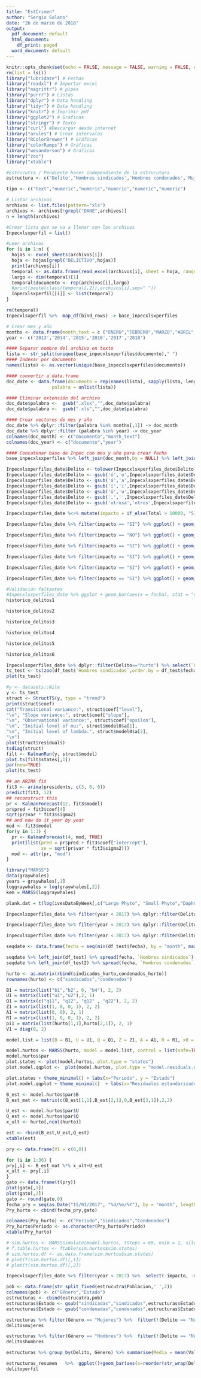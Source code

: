 ```yaml
---
title: "EstCrimen"
author: "Sergio Solano"
date: "26 de marzo de 2018"
output:
  pdf_document: default
  html_document:
    df_print: paged
  word_document: default
---
```


```r
knitr::opts_chunk$set(echo = FALSE, message = FALSE, warning = FALSE, cache = TRUE)
rm(list = ls())
library("lubridate") # Fechas
library("readxl") # Importar excel
library("magrittr") # pipes
library("purrr") # Listas
library("dplyr") # Data handling
library("tidyr") # Data handling
library("knitr") # Imprimir pdf
library("ggplot2") # Graficas
library("stringr") # Texto
library("curl") #Descargar desde internet
library("arules") # Crear intervalos
library("RColorBrewer") # Gráficas
library("colorRamps") # Gráficas
library("wesanderson") # Gráficas
library("zoo")
library("xtable")
```

```r
#Estrucutra / Pendiente hacer independiente de la estrucutura
estructura <- c('Delito','Hombres sindicados','Hombres condenados','Mujeres sindicadas','Mujeres condenadas','Total')

tipo <- c("text","numeric","numeric","numeric","numeric","numeric")

# Listar archivos 
archivos <- list.files(pattern="xls")
archivos <- archivos[!grepl("DANE",archivos)]
n = length(archivos)

#Crear lista que se va a llenar con los archivos
Inpecxlsxperfil = list()

#Leer archivos
for (i in 1:n) {
  hojas <- excel_sheets(archivos[i])
  hoja <- hojas[grepl("DELICTIVO",hojas)]
  print(archivos[i])
  temporal <- as.data.frame(read_excel(archivos[i], sheet = hoja, range = "A9:F23", col_types = tipo, col_names = estructura))
  largo <- dim(temporal)[1]
  temporal$documento <- rep(archivos[i],largo)
  #print(paste(class(temporal[,2]),archivos[i],sep=" "))
  Inpecxlsxperfil[[i]] <- list(temporal)
}

rm(temporal)
Inpecxlsxperfil %>%  map_df(bind_rows) -> base_inpecxlsxperfiles

# Crear mes y año
months <- data.frame(month_text = c ("ENERO","FEBRERO","MARZO","ABRIL","MAYO","JUNIO","JULIO","AGOSTO","SEPTIEMBRE","OCTUBRE","NOVIEMBRE","DICIEMBRE"),month_number = seq(1:12))
year <- c('2013','2014','2015','2016','2017','2018')

#### Separar nombre del archivo en texto
lista <- str_split(unique(base_inpecxlsxperfiles$documento)," ")
#### Indexar por documento
names(lista) <- as.vector(unique(base_inpecxlsxperfiles$documento))

#### convertir a data.frame
doc_date <- data.frame(documento = rep(names(lista), sapply(lista, length)),
                 palabra = unlist(lista))

#### Eliminar extensión del archivo
doc_date$palabra <-  gsub(".xlsx","",doc_date$palabra)
doc_date$palabra <-  gsub(".xls","",doc_date$palabra)

#### Crear vectores de mes y año
doc_date %>% dplyr::filter(palabra %in% months[,1]) -> doc_month
doc_date %>% dplyr::filter (palabra %in% year) -> doc_year
colnames(doc_month) <- c("documento","month_text")
colnames(doc_year) <- c("documento","year")

#### Concatenar base de Inpec con mes y año para crear fecha
base_inpecxlsxperfiles %>% left_join(doc_month,by = NULL) %>% left_join(months,by=NULL) %>% left_join(doc_year)%>% mutate(fecha = as.Date(paste(year,month_number,15, sep ="/"),"%Y/%m/%d")) -> Inpecxlsxperfiles_date

Inpecxlsxperfiles_date$Delito <- tolower(Inpecxlsxperfiles_date$Delito)
Inpecxlsxperfiles_date$Delito <- gsub('ó','o',Inpecxlsxperfiles_date$Delito)
Inpecxlsxperfiles_date$Delito <- gsub('á','a',Inpecxlsxperfiles_date$Delito)
Inpecxlsxperfiles_date$Delito <- gsub('í','i',Inpecxlsxperfiles_date$Delito)
Inpecxlsxperfiles_date$Delito <- gsub('ú','u',Inpecxlsxperfiles_date$Delito)
Inpecxlsxperfiles_date$Delito <- gsub(',','',Inpecxlsxperfiles_date$Delito)
Inpecxlsxperfiles_date$Delito <- gsub('otrosa','otros',Inpecxlsxperfiles_date$Delito)

Inpecxlsxperfiles_date %<>% mutate(impacto = if_else(Total > 10000, "SI","NO"))

Inpecxlsxperfiles_date %>% filter(impacto == "SI") %>% ggplot() + geom_line(aes( x=fecha,y = `Total`, colour = str_wrap(Delito,30))) + guides(colour=guide_legend(ncol=1)) + theme(legend.title = element_blank()) + scale_colour_manual(values = colorRampPalette(brewer.pal(12, "Paired"))(12)) + ylim(0,NA) + theme_minimal() + labs(colour = "Delito")-> historico_delitos1

Inpecxlsxperfiles_date %>% filter(impacto == "NO") %>% ggplot() + geom_line(aes( x=fecha,y = Total, colour = str_wrap(Delito,30))) + guides(colour=guide_legend(ncol=1)) + theme(legend.title = element_blank()) + scale_colour_manual(values = colorRampPalette(brewer.pal(12, "Paired"))(21)) + ylim(0,NA) + theme_minimal() + labs(colour = "Delito")-> historico_delitos2

Inpecxlsxperfiles_date %>% filter(impacto == "SI") %>% ggplot() + geom_line(aes( x=fecha,y = `Hombres sindicados`, colour = str_wrap(Delito,30))) + guides(colour=guide_legend(ncol=1)) + theme(legend.title = element_blank()) + scale_colour_manual(values = colorRampPalette(brewer.pal(12, "Paired"))(12)) + ylim(0,NA) + theme_minimal() + labs(colour = "Delito") -> historico_delitos3

Inpecxlsxperfiles_date %>% filter(impacto == "SI") %>% ggplot() + geom_line(aes( x=fecha,y = `Hombres condenados`, colour = str_wrap(Delito,30))) + guides(colour=guide_legend(ncol=1)) + theme(legend.title = element_blank()) + scale_colour_manual(values = colorRampPalette(brewer.pal(12, "Paired"))(12)) + ylim(0,NA) + theme_minimal() + labs(colour = "Delito") -> historico_delitos4

Inpecxlsxperfiles_date %>% filter(impacto == "SI") %>% ggplot() + geom_line(aes( x=fecha,y = `Mujeres sindicadas`, colour = str_wrap(Delito,30))) + guides(colour=guide_legend(ncol=1)) + theme(legend.title = element_blank()) + scale_colour_manual(values = colorRampPalette(brewer.pal(12, "Paired"))(12)) + ylim(0,NA) + theme_minimal()  + labs(colour = "Delito") -> historico_delitos5

Inpecxlsxperfiles_date %>% filter(impacto == "SI") %>% ggplot() + geom_line(aes( x=fecha,y = `Mujeres condenadas`, colour = str_wrap(Delito,30))) + guides(colour=guide_legend(ncol=1)) + theme(legend.title = element_blank()) + scale_colour_manual(values = colorRampPalette(brewer.pal(12, "Paired"))(12)) + ylim(0,NA) + theme_minimal()  + labs(colour = "Delito") -> historico_delitos6
```

```r
#Validación faltantes
#Inpecxlsxperfiles_date %>% ggplot + geom_bar(aes(x = fecha), stat = "count")
historico_delitos1
```
```r
historico_delitos2
```
```r
historico_delitos3
```

```r
historico_delitos4
```

```r
historico_delitos5
```

```r
historico_delitos6
```


```r
Inpecxlsxperfiles_date %>% dplyr::filter(Delito=="hurto") %>% select(`Hombres sindicados`,fecha) -> df_test
ts_test <- ts(zoo(df_test$`Hombres sindicados`,order.by = df_test$fecha), frequency = 12, start = c(2013,10))
plot(ts_test)

#y <- datasets::Nile
y <- ts_test
struct <- StructTS(y, type = "trend")
print(struct$coef)
cat("Transitional variance:", struct$coef["level"],
"\n", "Slope variance:", struct$coef["slope"],
"\n", "Observational variance:", struct$coef["epsilon"],
"\n", "Initial level of mu:", struct$model0$a[1],
"\n", "Initial level of lambda:", struct$model0$a[2],
"\n")
plot(struct$residuals)
tsdiag(struct)
filt <- KalmanRun(y, struct$model)
plot.ts(filt$states[,1])
par(new=TRUE)
plot(ts_test)
```



```r
## an ARIMA fit
fit3 <- arima(presidents, c(3, 0, 0))
predict(fit3, 12)
## reconstruct this
pr <- KalmanForecast(12, fit3$model)
pr$pred + fit3$coef[4]
sqrt(pr$var * fit3$sigma2)
## and now do it year by year
mod <- fit3$model
for(y in 1:3) {
  pr <- KalmanForecast(4, mod, TRUE)
  print(list(pred = pr$pred + fit3$coef["intercept"], 
             se = sqrt(pr$var * fit3$sigma2)))
  mod <- attr(pr, "mod")
}

```

```r
library("MARSS")
data(graywhales)
years = graywhales[,1]
loggraywhales = log(graywhales[,2])
kem = MARSS(loggraywhales)

plank.dat = t(log(ivesDataByWeek[,c("Large Phyto", "Small Phyto","Daphnia","Non-daphnia")]))
```

```r
Inpecxlsxperfiles_date %>% filter(year < 2017) %>% dplyr::filter(Delito=="hurto") %>% select(`Hombres sindicados`,fecha)  -> df_test

Inpecxlsxperfiles_date %>% filter(year < 2017) %>% dplyr::filter(Delito=="hurto") %>% select(`Hombres condenados`,fecha)  -> df_test2

Inpecxlsxperfiles_date %>% filter(year < 2017) %>% dplyr::filter(Delito=="hurto")  %>%  ggplot() + geom_line(aes(x=fecha, y = `Hombres sindicados`, colour = 'sindicados')) + geom_line(aes(x=fecha, y = `Hombres condenados`, colour = 'condenados'))

seqdate <- data.frame(fecha = seq(min(df_test$fecha), by = "month", max(df_test$fecha)))

seqdate %>% left_join(df_test) %>% spread(fecha, `Hombres sindicados`)-> sindicados_hurto
seqdate %>% left_join(df_test2) %>% spread(fecha, `Hombres condenados`)-> condenados_hurto

hurto <- as.matrix(rbind(sindicados_hurto,condenados_hurto))
rownames(hurto) <- c("sindicados","condenados")
```

```r
B1 = matrix(list("b1","b2", 0, "b4"), 2, 2) 
U1 = matrix(list("u1","u2"),2, 1) 
Q1 = matrix(c("q11", "q12", "q12" , "q22"), 2, 2) 
Z1 = matrix(list(1, 0, 0, 1), 2, 2) 
A1 = matrix(list(0, 0), 2, 1) 
R1 = matrix(list(1, 0, 0, 1), 2, 2) 
pi1 = matrix(list(hurto[1,1],hurto[2,1]), 2, 1) 
V1 = diag(0, 2)

model.list = list(B = B1, U = U1, Q = Q1, Z = Z1, A = A1, R = R1, x0 = pi1, V0 = V1)

model.hurtos <- MARSS(hurto, model = model.list, control = list(safe=TRUE, maxit=1000))
model.hurtos$par
plot.states <- plot(model.hurtos, plot.type = "states")
plot.model.qqplot <-  plot(model.hurtos, plot.type = "model.residuals.qqplot")

plot.states + theme_minimal() + labs(x="Periodo", y = "Estado")
plot.model.qqplot + theme_minimal()  + labs(x="Residuales estandarizados del modelo", y = "Quantiles teóricos")
```

```r

B_est <- model.hurtos$par$B
B_est_mat <- matrix(c(B_est[1,1],B_est[2,1],0,B_est[3,1]),2,2)

U_est <- model.hurtos$par$U
Q_est <- model.hurtos$par$Q
x_ult <- hurto[,ncol(hurto)]

est <- rbind(B_est,U_est,Q_est)
xtable(est)

pry <- data.frame(V1 = c(0,0))

for (i in 1:36) {
pry[,i] <- B_est_mat %*% x_ult+U_est
x_ult <- pry[,i]
}
gato <- data.frame(t(pry))
plot(gato[,1])
plot(gato[,2])
gato <- round(gato,0)
fecha_pry = seq(as.Date("15/01/2017", "%d/%m/%Y"), by = "month", length.out = 36)
Pry_hurto <- cbind(fecha_pry,gato)

colnames(Pry_hurto) <- c("Periodo","Sindicados","Condenados")
Pry_hurto$Periodo <- as.character(Pry_hurto$Periodo)
xtable(Pry_hurto)
```

```r
# sim.hurtos <- MARSSsimulate(model.hurtos, tSteps = 60, nsim = 1, silent = TRUE,miss.loc = NULL)
# f.table.hurtos <- ftable(sim.hurtos$sim.states)
# sim.hurtos.df <- as.data.frame(sim.hurtos$sim.states)
# plot(t(sim.hurtos.df)[,1])
# plot(t(sim.hurtos.df)[,2])
```

```r
Inpecxlsxperfiles_date %>% filter(year < 2017) %>%  select(-impacto, -month_text, -month_number, -year,-documento) %>% gather(Poblacion, Valor, -Delito,-fecha) %>% filter(!(Poblacion=="Total"))-> estrucutra

pob <- data.frame(str_split_fixed(estrucutra$Poblacion,' ',2))
colnames(pob) <- c("Género","Estado")
estructuras <- cbind(estrucutra,pob)
estructuras$Estado <- gsub("sindicadas","sindicados",estructuras$Estado)
estructuras$Estado <- gsub("condenadas","condenados",estructuras$Estado)
```

```r
estructuras %>% filter(Género == "Mujeres") %>%  filter(!(Delito == "NA")) %>%  ggplot() + geom_line(aes(x=fecha,y=Valor,colour = Estado)) + facet_wrap(~str_wrap(Delito,25), ncol = 4, scales = "free_y") + theme(legend.position = "top") + labs(colour = " ", y = "Población privada de la libertad - Mujeres") + ylim(c(0,NA)) + theme_minimal()  + theme(legend.position = "top") -> delitosmujeres
delitosmujeres
```

```r
estructuras %>% filter(Género == "Hombres") %>%  filter(!(Delito == "NA")) %>%  ggplot() + geom_line(aes(x=fecha,y=Valor,colour = Estado)) + facet_wrap(~str_wrap(Delito,25), ncol = 4, scales = "free_y") + labs(colour = " ", y = "Población privada de la libertad - Hombres") + ylim(c(0,NA)) + theme_minimal()+ theme(legend.position = "top")  -> delitoshombres
delitoshombres
```


```r
estructuras %>% group_by(Delito, Género) %>% summarise(Media = mean(Valor)) %>% arrange(- Media)-> estructuras_resumen 

estructuras_resumen   %>%  ggplot()+geom_bar(aes(x=reorder(str_wrap(Delito,40),Media),y=if_else(Género=="Hombres",-Media,Media), fill = Género),stat = "identity") + coord_flip() + labs(x = "Delito", y = "Población promedio") + scale_y_continuous(labels = abs) + theme_minimal()+ scale_fill_manual(values = wes_palette("Moonrise3")) ->delitoperfil
delitoperfil
```

